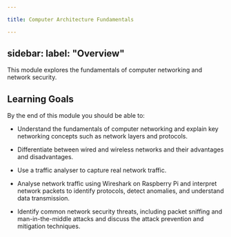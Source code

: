 ```yaml
---

title: Computer Architecture Fundamentals

---
```

sidebar:
    label: "Overview"
---

This module explores the fundamentals of computer networking and network security.

## Learning Goals

By the end of this module you should be able to:

- Understand the fundamentals of computer networking and explain key networking concepts such as network layers and protocols.

- Differentiate between wired and wireless networks and their advantages and disadvantages.

- Use a traffic analyser to capture real network traffic.

- Analyse network traffic using Wireshark on Raspberry Pi and interpret network packets to identify protocols, detect anomalies, and understand data transmission.

- Identify common network security threats, including packet sniffing and man-in-the-middle attacks and discuss the attack prevention and mitigation techniques.
